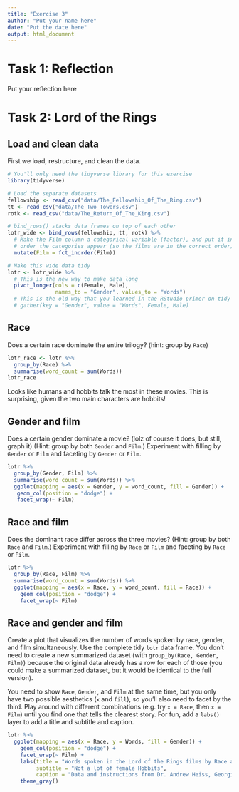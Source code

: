 ```yaml
---
title: "Exercise 3"
author: "Put your name here"
date: "Put the date here"
output: html_document
---
```


# Task 1: Reflection

Put your reflection here


# Task 2: Lord of the Rings

## Load and clean data

First we load, restructure, and clean the data.

```r
# You'll only need the tidyverse library for this exercise
library(tidyverse)

# Load the separate datasets
fellowship <- read_csv("data/The_Fellowship_Of_The_Ring.csv")
tt <- read_csv("data/The_Two_Towers.csv")
rotk <- read_csv("data/The_Return_Of_The_King.csv")

# bind_rows() stacks data frames on top of each other
lotr_wide <- bind_rows(fellowship, tt, rotk) %>% 
  # Make the Film column a categorical variable (factor), and put it in the
  # order the categories appear (so the films are in the correct order)
  mutate(Film = fct_inorder(Film))

# Make this wide data tidy
lotr <- lotr_wide %>% 
  # This is the new way to make data long
  pivot_longer(cols = c(Female, Male), 
               names_to = "Gender", values_to = "Words")
  # This is the old way that you learned in the RStudio primer on tidy data
  # gather(key = "Gender", value = "Words", Female, Male)
```


## Race

Does a certain race dominate the entire trilogy? (hint: group by `Race`)

```r
lotr_race <- lotr %>%
  group_by(Race) %>%
  summarise(word_count = sum(Words))
lotr_race
```
Looks like humans and hobbits talk the most in these movies. This is surprising, given the two main characters are hobbits!

## Gender and film

Does a certain gender dominate a movie? (lolz of course it does, but still, graph it) (Hint: group by both `Gender` and `Film`.) Experiment with filling by `Gender` or `Film` and faceting by `Gender` or `Film`.

```r
lotr %>%
  group_by(Gender, Film) %>%
  summarise(word_count = sum(Words)) %>%
  ggplot(mapping = aes(x = Gender, y = word_count, fill = Gender)) +
   geom_col(position = "dodge") +
   facet_wrap(~ Film)
```


## Race and film

Does the dominant race differ across the three movies? (Hint: group by both `Race` and `Film`.) Experiment with filling by `Race` or `Film` and faceting by `Race` or `Film`.

```r
lotr %>%
  group_by(Race, Film) %>%
  summarise(word_count = sum(Words)) %>%
  ggplot(mapping = aes(x = Race, y = word_count, fill = Race)) +
    geom_col(position = "dodge") +
    facet_wrap(~ Film)
```


## Race and gender and film

Create a plot that visualizes the number of words spoken by race, gender, and film simultaneously. Use the complete tidy `lotr` data frame. You don't need to create a new summarized dataset (with `group_by(Race, Gender, Film)`) because the original data already has a row for each of those (you could make a summarized dataset, but it would be identical to the full version).

You need to show `Race`, `Gender`, and `Film` at the same time, but you only have two possible aesthetics (`x` and `fill`), so you'll also need to facet by the third. Play around with different combinations (e.g. try `x = Race`, then `x = Film`) until you find one that tells the clearest story. For fun, add a `labs()` layer to add a title and subtitle and caption.

```r
lotr %>%
  ggplot(mapping = aes(x = Race, y = Words, fill = Gender)) +
    geom_col(position = "dodge") +
    facet_wrap(~ Film) +
    labs(title = "Words spoken in the Lord of the Rings films by Race and Gender",
         subtitle = "Not a lot of female Hobbits",
         caption = "Data and instructions from Dr. Andrew Heiss, Georgia State University") +
    theme_gray()
```
